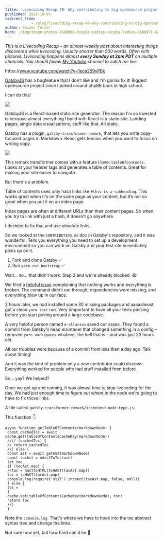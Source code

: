 ```yaml
---
title: 'Livecoding Recap 48- Why contributing to big opensource projects is still hard'
published: 2017-10-09
redirect_from: 
            - /blog/livecoding-recap-48-why-contributing-to-big-opensource-projects/swizec/7848
author: Swizec Teller
hero: ./img/image-photos-8500000-Single-Ladies-single-ladies-8586971-424-550.jpg
---
```

_This is a Livecoding Recap – an almost-weekly post about interesting things discovered while livecoding. Usually shorter than 500 words. Often with pictures. Livecoding happens almost **every Sunday at 2pm PDT** on multiple channels. You should follow [My Youtube](https://www.youtube.com/TheSwizec) channel to catch me live._



https&#x3A;//www.youtube.com/watch?v=1eoa259yPBk



[GatsbyJS](https://www.gatsbyjs.org/) has a bugfeature that I don't like and I'm gonna fix it! Biggest opensource project since I poked around phpBB back in high school.



I can do this!



![](./img/image-photos-8500000-Single-Ladies-single-ladies-8586971-424-550.jpg)

GatsbyJS is a React-based static site generator. The reason I'm so invested is because almost everything I build with React is a static site. Landing pages, single data visualizations, stuff like that. All static.



Gatsby has a plugin, `gatsby-transformer-remark`, that lets you write copy-focused pages in Markdown. React gets tedious when you want to focus on writing copy.



![](./img/xEuspE9.gif)



This remark transformer comes with a feature I love: `tableOfContents`. Looks at your header tags and generates a table of contents. Great for making your site easier to navigate.



But there's a problem.



Table of contents uses only hash links like `#this-is-a-subheading`. This works great when it's on the same page as your content, but it’s not so great when you put it on an index page.



Index pages are often at different URLs than their content pages. So when you try to link with just a hash, it doesn't go anywhere.



I decided to fix that and use absolute links.



So we looked at the `CONTRIBUTING.md` doc in Gatsby's repository, and it was wonderful. Tells you everything you need to set up a development environment so you can work on Gatsby and your test site immediately picks up on it.



1. Fork and clone Gatsby ✅
2. Run `yarn run bootstrap` ✅



Wait… no… that didn't work. Step 2 and we're already blocked. 😭



We filed a [helpful issue](https://github.com/gatsbyjs/gatsby/issues/2395) complaining that nothing works and everything is broken. The command didn't run through, dependencies were missing, and everything blew up in our face.



2 hours later, we had installed some 30 missing packages and aaaaalmost got a clean `yarn test` run. Very \\important to have all your tests passing before you start poking around a large codebase.



A very helpful person named `m-allanson` saved our asses. They found a commit from Gatsby's head maintaner that changed something in a config – removed `yarn workspaces` whatever the hell that is – and was just 23 hours old.



All our troubles were because of a commit from less than a day ago. Talk about timing!



_And_ it was the kind of problem only a new contributor could discover. Everything worked for people who had stuff installed from before.



So… yay? We helped?



Once we got up and running, it was almost time to stop livecoding for the day. We had just enough time to figure out where in the code we're going to have to fix those links.



A file called `gatsby-transformer-remark/srcextend-node-type.js`.



This function 👇



```
async function getTableOfContents(markdownNode) {
 const cachedToc = await cache.get(tableOfContentsCacheKey(markdownNode))
 //if (cachedToc) {
 // return cachedToc
 //} else {
 const ast = await getAST(markdownNode)
 const tocAst = mdastToToc(ast)
 let toc
 if (tocAst.map) {
 //toc = hastToHTML(toHAST(tocAst.map))
 toc = toHAST(tocAst.map)
 console.log(require('util').inspect(tocAst.map, false, null))
 } else {
 toc = ``
 }
 cache.set(tableOfContentsCacheKey(markdownNode), toc)
 return toc
 //}
 }
```



Note the `console.log`. That's where we have to hook into the toc abstract syntax tree and change the links.



Not sure how yet, but how hard can it be 🤔